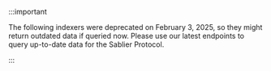 :::important

The following indexers were deprecated on February 3, 2025, so they might return outdated data if queried now. Please
use our latest endpoints to query up-to-date data for the Sablier Protocol.

:::
